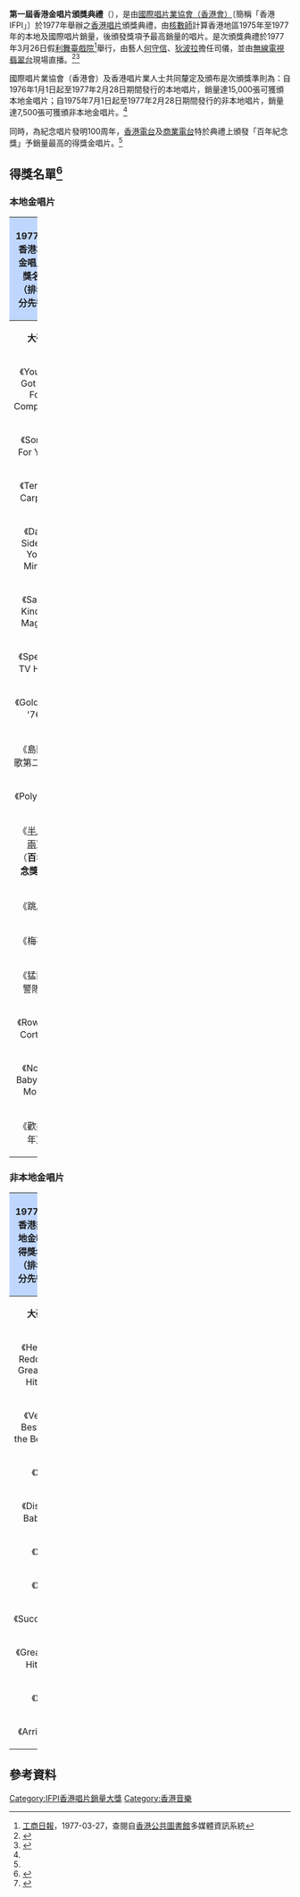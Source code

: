 {{Citation style|time=2021-05-18T06:52:26+00:00}}
{{Infobox award
| name     = 第一屆香港金唱片頒獎典禮
| image    = 
| caption  = 
| date     = 1977年3月26日
| location = [[利舞臺戲院|利舞臺戲院]], [[香港|香港]]
| network  = [[TVB|TVB]]
| host     = 
| ratings  =  
| previous = 
| main     = [[IFPI香港唱片銷量大獎|香港金唱片頒獎典禮]]
| next     = [[第二屆香港金唱片頒獎典禮|第二屆]]
}}
'''第一屆香港金唱片頒獎典禮'''（{{lang-en|'''1st Hong Kong Gold Disc Award Presentation'''}}），是由[[國際唱片業協會（香港會）|國際唱片業協會（香港會）]]〔簡稱「香港IFPI」〕於1977年舉辦之[[香港|香港]][[唱片|唱片]]頒獎典禮，由[[核數師|核數師]]計算香港地區1975年至1977年的本地及國際唱片銷量，後頒發獎項予最高銷量的唱片。是次頒獎典禮於1977年3月26日假[[利舞臺戲院|利舞臺戲院]]<ref>[[工商日報|工商日報]]，1977-03-27，查閱自[[香港公共圖書館|香港公共圖書館]]多媒體資訊系統</ref>舉行，由藝人[[何守信|何守信]]、[[狄波拉|狄波拉]]擔任司儀，並由[[無線電視|無線電視]][[翡翠台|翡翠台]]現場直播。<ref name="#1">{{Cite web |url=http://www.youtube.com/watch?v=jEAxfUbW_j4 |title=YouTube：第一屆香港金唱片頒獎典禮開場片段 |accessdate=2014-03-18 |archive-date=2014-07-13 |archive-url=https://web.archive.org/web/20140713071501/http://www.youtube.com/watch?v=jEAxfUbW_j4 |dead-url=no }}</ref><ref>{{cite news |title=【鄧麗君逝25年】 不朽傳奇的那些年那些事　25件事值得懷念 |url=https://tw.appledaily.com/international/20200508/VOEMTZFSREUC2VLC6NKZPVC7N4/ |accessdate=2021-02-06 |work=[[臺灣蘋果日報|臺灣蘋果日報]] |date=2020-05-08 |archive-date=2020-08-13 |archive-url=https://web.archive.org/web/20200813030928/https://tw.appledaily.com/international/20200508/VOEMTZFSREUC2VLC6NKZPVC7N4/ |dead-url=no }}</ref>

國際唱片業協會（香港會）及香港唱片業人士共同釐定及頒布是次頒獎準則為：自1976年1月1日起至1977年2月28日期間發行的本地唱片，銷量達15,000張可獲頒本地金唱片；自1975年7月1日起至1977年2月28日期間發行的非本地唱片，銷量達7,500張可獲頒非本地金唱片。<ref name="#1"/>

同時，為紀念唱片發明100周年，[[香港電台|香港電台]]及[[香港商業電台|商業電台]]特於典禮上頒發「百年紀念獎」予銷量最高的得獎金唱片。<ref name="#1"/>

==得獎名單<ref>{{Cite web |url=http://www.ifpihk.org/zh/gold-disc-award-presented/1977 |title=國際唱片業協會（香港會）：1977年度金唱片頒獎典禮 |access-date=2014-03-18 |archive-url=https://web.archive.org/web/20150924033430/http://www.ifpihk.org/zh/gold-disc-award-presented/1977 |archive-date=2015-09-24 |dead-url=yes }}</ref>==
===本地金唱片===
{| class="wikitable" border="1" cellpadding="1"  style="font-size: 100%; text-align: center;"
!colspan=3 width=100% align=center style="background:#BFD7FF"|'''1977年度香港本地金唱片得獎名單（排名不分先後）'''
|-
!colspan=1| '''大碟'''
!colspan=1| '''歌手'''
!colspan=1| '''出品公司'''
|-
|《You've Got Me For Company》
|[[杜麗莎|杜麗莎]]
| [[百代唱片_(香港)|百代]] 
|-
|《Songs For You》
|杜麗莎
|百代
|-
|《Teresa Carpio》
|杜麗莎
|百代
|-
|《Dark Side of Your Mind》
|[[陳秋霞|陳秋霞]]
|[[寶麗金_(香港)|寶麗多]]
|-
|《Same Kind of Magic》
|[[溫拿樂隊|溫拿樂隊]]
|寶麗多
|-
|《Special TV Hits》
|溫拿樂隊
|寶麗多
|-
|《Gold Into '76》
|寶麗多本地歌手
|寶麗多
|-
|《島國情歌第二集》
|[[鄧麗君|鄧麗君]]
|寶麗多
|-
|《Polystar》
|Local & International Artists
|寶麗多
|-
|《[[半斤八兩_(專輯)|半斤八兩]]》<br>（'''百年紀念獎'''）<ref>{{Cite news|url=https://hk.nextmgz.com/article/2_736706_0|title=【許冠傑同舟共濟】與羅文爭獎萌生退意 歌神一句說話令大獎取消|author=利雲志|date=2020-04-21|work=壹周刊|publisher=|accessdate=|language=|format=|archive-date=2020-08-10|archive-url=https://web.archive.org/web/20200810225944/https://hk.nextmgz.com/article/2_736706_0|dead-url=no}}</ref>
|[[許冠傑|許冠傑]]<br>（[http://www.youtube.com/watch?v=cTEVtj0VIPw 表演片段]{{Wayback|url=http://www.youtube.com/watch?v=cTEVtj0VIPw |date=20140310231327 }}）
|寶麗多
|-
|《跳灰》
|[[跳灰|跳灰]]電影原聲帶
|[[繽繽影業有限公司|繽繽]]
|-
|《梅花》
|[[徐小鳳|徐小鳳]]
|[[永恆唱片|永恆]]
|-
|《猛龍特警隊》
|徐小鳳
|永恆
|-
|《Rowena Cortes》
|[[露雲娜|露雲娜]]
|Production House Records (Hong Kong)（[[好市唱片_(香港)|好市]]）
|-
|《Not A Baby Any More》
|露雲娜
|Production House Records (Hong Kong)（好市）
|-
|《歡樂年年》
|[[鄭少秋|鄭少秋]]、[[汪明荃|汪明荃]]<br>（[http://www.youtube.com/watch?v=rSMDTW8FWd0 領獎及表演片段]{{Wayback|url=http://www.youtube.com/watch?v=rSMDTW8FWd0 |date=20140316205144 }}）
|[[風行唱片|風行]]
|}

===非本地金唱片===
{| class="wikitable" border="1" cellpadding="1"  style="font-size: 100%; text-align: center;"
!colspan=3 width=100% align=center style="background:#BFD7FF"|'''1977年度香港非本地金唱片得獎名單（排名不分先後）'''
|-
!colspan=1| '''大碟'''
!colspan=1| '''歌手'''
!colspan=1| '''出品公司'''
|-
|《Helen Reddy's Greatest Hits》
|[[海伦·瑞迪|海伦·瑞迪]]
|[[EMI|EMI]]
|-
|《Very Best of the Best I》
|Various Artists
|EMI
|-
|《{{Link-en|Come On Over|Come On Over (Olivia Newton-John album)}}》
|[[奧莉花·紐頓-莊|奧莉花·紐頓-莊]]（Olivia Newton John）
|EMI
|-
|《Disco Baby》
|{{Link-en|Van McCoy|Van McCoy}}
|Baal Records
|-
|《{{Link-en|The Best of The Stylistics|The Best of The Stylistics}}》
|{{Link-en|The Stylistics|The Stylistics}}
|Baal Records
|-
|《{{Link-en|John Denver's Greatest Hits, Volume 2|John Denver's Greatest Hits, Volume 2}}》
|[[約翰·丹佛|約翰·丹佛]]（John Denver）
|[[RCA唱片|RCA Records]]
|-
|《Success》
|{{Link-en|Silver Convention|Silver Convention}}
|寶麗多
|-
|《Greatest Hits》
|[[ABBA|ABBA]]
|寶麗多
|-
|《{{Link-en|The Best of ABBA|The Best of ABBA}}》
|ABBA
|寶麗多
|-
|《Arrival》
|ABBA
|寶麗多
|}

==參考資料==
{{reflist}}
{{IFPI香港唱片銷量大獎}}
{{香港音樂頒獎典禮}}
[[Category:IFPI香港唱片銷量大獎|Category:IFPI香港唱片銷量大獎]]
[[Category:香港音樂|Category:香港音樂]]